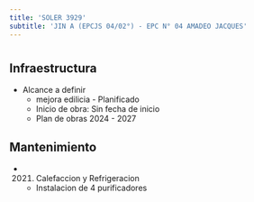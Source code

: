```yaml
---
title: 'SOLER 3929'
subtitle: 'JIN A (EPCJS 04/02°) - EPC N° 04 AMADEO JACQUES'
---
```


#
## Infraestructura

* Alcance a definir 
    + mejora edilicia - Planificado 
    + Inicio de obra: Sin fecha de inicio 
    + Plan de obras 2024 - 2027 






## Mantenimiento

*  (2021) Calefaccion y Refrigeracion 
    + Instalacion de 4 purificadores



